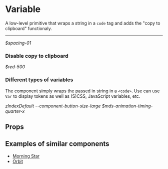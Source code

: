 
<Meta title="Primitives/Variable" />

# Variable

A low-level primitive that wraps a string in a `code` tag and adds the "copy to clipboard" functionaly.

---

<Preview>
  <Story name="var">
    <Var>$spacing-01</Var>
  </Story>
</Preview>

### Disable copy to clipboard

<Preview>
  <Story name="noCopy">
    <Var noCopy>$red-500</Var>
  </Story>
</Preview>

### Different types of variables

The component simply wraps the passed in string in a `<code>`. Use can use `Var` to display tokens as well as (S)CSS, JavaScript variables, etc.

<Preview>
  <Story name="js">
    <Var>zIndexDefault</Var>
  </Story>
  <Story name="css">
    <Var>--component-button-size-large</Var>
  </Story>
  <Story name="scss">
    <Var>$mds-animation-timing-quarter-x</Var>
  </Story>
</Preview>

## Props

<Props of={Var} />

## Examples of similar components

- [Morning Star](https://designsystem.morningstar.com/visual-language/constants.html)
- [Orbit](https://orbit.kiwi/)
